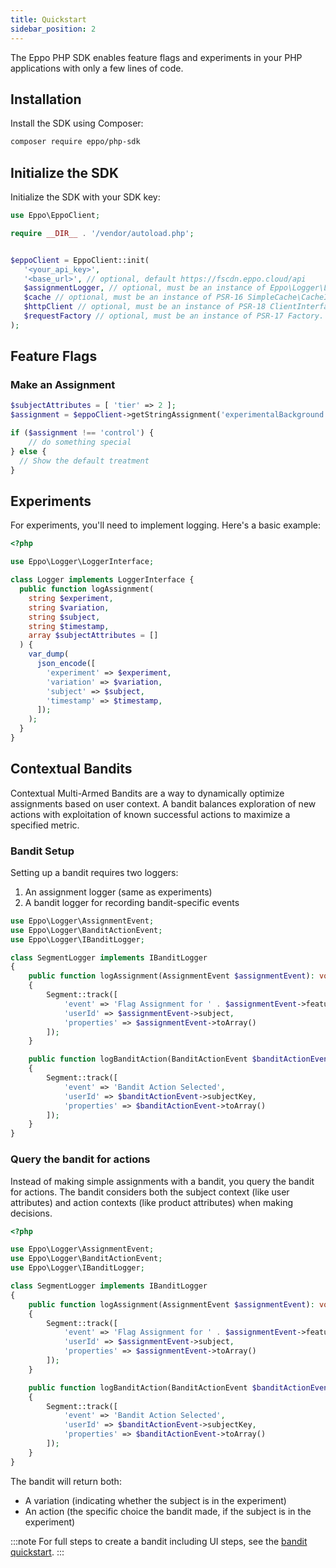 ```yaml
---
title: Quickstart
sidebar_position: 2
---
```


The Eppo PHP SDK enables feature flags and experiments in your PHP applications with only a few lines of code.

## Installation

Install the SDK using Composer:

```bash
composer require eppo/php-sdk
```

## Initialize the SDK

Initialize the SDK with your SDK key:

```php
use Eppo\EppoClient;

require __DIR__ . '/vendor/autoload.php';


$eppoClient = EppoClient::init(
   '<your_api_key>',
   '<base_url>', // optional, default https://fscdn.eppo.cloud/api
   $assignmentLogger, // optional, must be an instance of Eppo\Logger\LoggerInterface
   $cache // optional, must be an instance of PSR-16 SimpleCache\CacheInterface. If not passed, FileSystem cache will be used
   $httpClient // optional, must be an instance of PSR-18 ClientInterface. If not passed, Discovery will be used to find a suitable implementation
   $requestFactory // optional, must be an instance of PSR-17 Factory. If not passed, Discovery will be used to find a suitable implementation
);
```

## Feature Flags

### Make an Assignment

```php
$subjectAttributes = [ 'tier' => 2 ];
$assignment = $eppoClient->getStringAssignment('experimentalBackground', 'user123', $subjectAttributes, 'control');

if ($assignment !== 'control') {
    // do something special
} else {
  // Show the default treatment
}
```

## Experiments 

For experiments, you'll need to implement logging. Here's a basic example:

```php
<?php

use Eppo\Logger\LoggerInterface;

class Logger implements LoggerInterface {
  public function logAssignment(
    string $experiment,
    string $variation,
    string $subject,
    string $timestamp,
    array $subjectAttributes = []
  ) {
    var_dump(
      json_encode([
        'experiment' => $experiment,
        'variation' => $variation,
        'subject' => $subject,
        'timestamp' => $timestamp,
      ]);
    );
  }
}
```

## Contextual Bandits

Contextual Multi-Armed Bandits are a way to dynamically optimize assignments based on user context. A bandit balances exploration of new actions with exploitation of known successful actions to maximize a specified metric.

### Bandit Setup

Setting up a bandit requires two loggers:
1. An assignment logger (same as experiments)
2. A bandit logger for recording bandit-specific events

```php
use Eppo\Logger\AssignmentEvent;
use Eppo\Logger\BanditActionEvent;
use Eppo\Logger\IBanditLogger;

class SegmentLogger implements IBanditLogger
{
    public function logAssignment(AssignmentEvent $assignmentEvent): void
    {
        Segment::track([
            'event' => 'Flag Assignment for ' . $assignmentEvent->featureFlag,
            'userId' => $assignmentEvent->subject,
            'properties' => $assignmentEvent->toArray()
        ]);
    }

    public function logBanditAction(BanditActionEvent $banditActionEvent): void
    {
        Segment::track([
            'event' => 'Bandit Action Selected',
            'userId' => $banditActionEvent->subjectKey,
            'properties' => $banditActionEvent->toArray()
        ]);
    }
}
``` 

### Query the bandit for actions

Instead of making simple assignments with a bandit, you query the bandit for actions. The bandit considers both the subject context (like user attributes) and action contexts (like product attributes) when making decisions.

```php
<?php

use Eppo\Logger\AssignmentEvent;
use Eppo\Logger\BanditActionEvent;
use Eppo\Logger\IBanditLogger;

class SegmentLogger implements IBanditLogger
{
    public function logAssignment(AssignmentEvent $assignmentEvent): void
    {
        Segment::track([
            'event' => 'Flag Assignment for ' . $assignmentEvent->featureFlag,
            'userId' => $assignmentEvent->subject,
            'properties' => $assignmentEvent->toArray()
        ]);
    }

    public function logBanditAction(BanditActionEvent $banditActionEvent): void
    {
        Segment::track([
            'event' => 'Bandit Action Selected',
            'userId' => $banditActionEvent->subjectKey,
            'properties' => $banditActionEvent->toArray()
        ]);
    }
}
```

The bandit will return both:
- A variation (indicating whether the subject is in the experiment)
- An action (the specific choice the bandit made, if the subject is in the experiment)

:::note
For full steps to create a bandit including UI steps, see the [bandit quickstart](/bandit-quickstart).
::: 